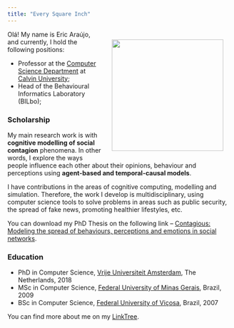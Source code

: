 ```yaml
---
title: "Every Square Inch"
---
```


![](files/Self-BW-Adjusted.png){style="float: right; padding: 20px;" fig-alt="Portrait at Búzios in 2023." fig-align="right" width="250"}

<!-- ### Computational Modeling for the Flourishing of the Whole Creation -->

Olá! My name is Eric Araújo, and currently, I hold the following positions:

- Professor at the [Computer Science Department](https://calvin.edu/academics/school-stem/computer-science) at [Calvin University](https://calvin.edu/);
- Head of the Behavioural Informatics Laboratory (BILbo);

### Scholarship

My main research work is with **cognitive modelling of social contagion** phenomena. In other words, I explore the ways people influence each other about their opinions, behaviour and perceptions using **agent-based and temporal-causal models**.

I have contributions in the areas of cognitive computing, modelling and simulation. Therefore, the work I develop is multidisciplinary, using computer science tools to solve problems in areas such as public security, the spread of fake news, promoting healthier lifestyles, etc.

You can download my PhD Thesis on the following link – [Contagious: Modeling the spread of behaviours, perceptions and emotions in social networks](./files/Contagious_Eric_Araujo.pdf).

### Education
- PhD in Computer Science, [Vrije Universiteit Amsterdam](https://vu.nl/nl), The Netherlands, 2018
- MSc in Computer Science, [Federal University of Minas Gerais](https://ufmg.br/), Brazil, 2009
- BSc in Computer Science, [Federal University of Viçosa](https://www.ufv.br/), Brazil, 2007

You can find more about me on my [LinkTree](https://linktr.ee/earaujo).

<!-- ## License {.unnumbered}

<a rel="license" href="https://creativecommons.org/licenses/by-sa/4.0/"><img src="https://licensebuttons.net/l/by-sa/4.0/88x31.png" alt="Creative Commons License" style="border-width:0"/></a><br />This online work is licensed under a <a rel="license" href="https://creativecommons.org/licenses/by-sa/4.0/">Creative Commons Attribution-ShareAlike 4.0 International</a>.
Visit [here](https://github.com/rstudio-education/datascience-box/blob/master/LICENSE.md) for more information about the license.

## Acknowledements {.unnumbered}

Huge thanks to the #rstats education community who have made numerous suggestions for this resource, to Lee Suddaby and Zeno Kujawa for converting the homework assignments to learnr tutorials, and to [Müge Çetinkaya](http://muge.fr/) for the hex logo!

This website is built with [Quarto](https://quarto.org), the lovely icons by [icons8](http://icons8.com/), and none of this would be possible without the [tidyverse](https://tidyverse.org). -->
